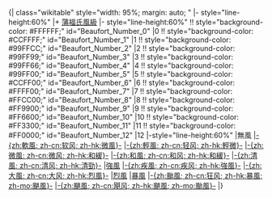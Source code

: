<!-- 


如地域不同，名稱不一樣請使用繁簡修正，目前使用台灣氣象局的名稱。




 -->{| class="wikitable" style="width: 95%; margin: auto; "
|- style="line-height:60%"
|+ [[蒲福氏風級]]
|- style="line-height:60%"
!! style="background-color: #FFFFFF;" id="Beaufort_Number_0" |0
!! style="background-color: #CCFFFF;" id="Beaufort_Number_1" |1
!! style="background-color: #99FFCC;" id="Beaufort_Number_2" |2
!! style="background-color: #99FF99;" id="Beaufort_Number_3" |3
!! style="background-color: #99FF66;" id="Beaufort_Number_4" |4
!! style="background-color: #99FF00;" id="Beaufort_Number_5" |5
!! style="background-color: #CCFF00;" id="Beaufort_Number_6" |6
!! style="background-color: #FFFF00;" id="Beaufort_Number_7" |7
!! style="background-color: #FFCC00;" id="Beaufort_Number_8" |8
!! style="background-color: #FF9900;" id="Beaufort_Number_9" |9
!! style="background-color: #FF6600;" id="Beaufort_Number_10" |10
!! style="background-color: #FF3300;" id="Beaufort_Number_11" |11
!! style="background-color: #FF0000;" id="Beaufort_Number_12" |12
|-style="line-height:60%"
|無風
|[[輕微風|-{zh:軟風; zh-cn:软风; zh-hk:微風}-]]
|[[輕微風|-{zh:輕風; zh-cn:轻风; zh-hk:輕微}-]]
|[[和緩風|-{zh:微風; zh-cn:微风; zh-hk:和緩}-]]
|[[和緩風|-{zh:和風; zh-cn:和风; zh-hk:和緩}-]]
|[[清勁風|-{zh:清風; zh-cn:清风; zh-hk:清勁}-]]
|[[強風]]
|[[強風|-{zh:疾風; zh-cn:疾风; zh-hk:強風}-]]
|[[烈風|-{zh:大風; zh-cn:大风; zh-hk:烈風}-]]
|[[烈風]]
|[[暴風]]
|[[暴風|-{zh:颱風; zh-cn:狂风; zh-hk:暴風; zh-mo:颶風}-]]
|[[颶風 (蒲福氏風級)|-{zh:颶風; zh-cn:飓风; zh-hk:颶風; zh-mo:颱風}-]]
|}